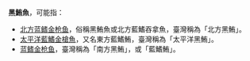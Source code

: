 '''黑鮪魚'''，可能指：

*[[北方蓝鳍金枪鱼|北方蓝鳍金枪鱼]]，俗稱黑鮪魚或北方藍鰭吞拿魚，臺灣稱為「北方黑鮪」。
*[[太平洋藍鰭金槍魚|太平洋藍鰭金槍魚]]，又名東方藍鰭鮪，臺灣稱為「太平洋黑鮪」。
*[[蓝鳍金枪鱼|蓝鳍金枪鱼]]，臺灣稱為「南方黑鮪」，或「藍鰭鮪」。

{{消歧義|cat=三字消歧義}}
